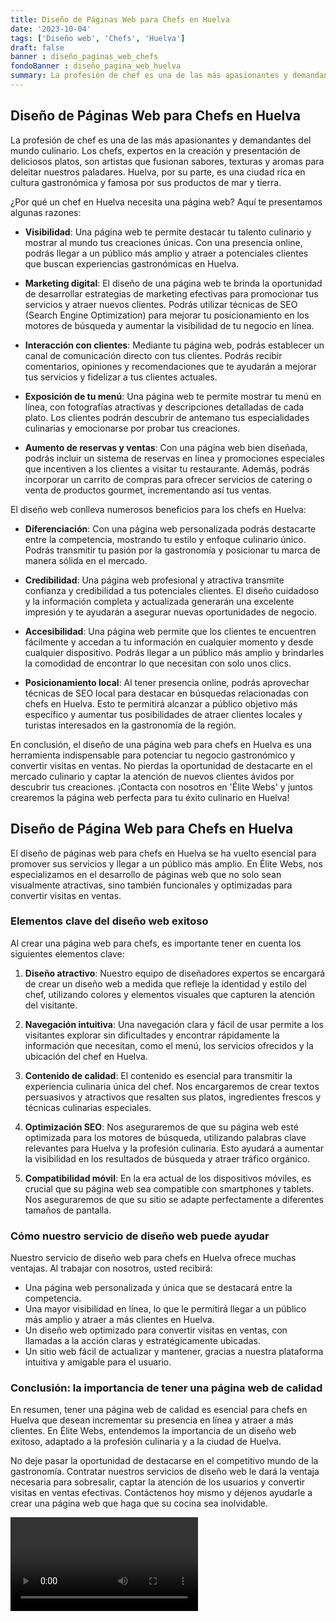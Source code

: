 ```yaml
---
title: Diseño de Páginas Web para Chefs en Huelva
date: '2023-10-04'
tags: ['Diseño web', 'Chefs', 'Huelva']
draft: false
banner : diseño_paginas_web_chefs
fondoBanner : diseño_pagina_web_huelva
summary: La profesión de chef es una de las más apasionantes y demandantes del mundo culinario. Los chefs, expertos en la creación y presentación de deliciosos platos, son artistas que fusionan sabores, texturas y aromas para deleitar nuestros paladares. Huelva, por su parte, es una ciudad rica en cultura gastronómica y famosa por sus productos de mar y tierra.
---
```


## Diseño de Páginas Web para Chefs en Huelva

La profesión de chef es una de las más apasionantes y demandantes del mundo culinario. Los chefs, expertos en la creación y presentación de deliciosos platos, son artistas que fusionan sabores, texturas y aromas para deleitar nuestros paladares. Huelva, por su parte, es una ciudad rica en cultura gastronómica y famosa por sus productos de mar y tierra.

¿Por qué un chef en Huelva necesita una página web? Aquí te presentamos algunas razones:

- **Visibilidad**: Una página web te permite destacar tu talento culinario y mostrar al mundo tus creaciones únicas. Con una presencia online, podrás llegar a un público más amplio y atraer a potenciales clientes que buscan experiencias gastronómicas en Huelva.

- **Marketing digital**: El diseño de una página web te brinda la oportunidad de desarrollar estrategias de marketing efectivas para promocionar tus servicios y atraer nuevos clientes. Podrás utilizar técnicas de SEO (Search Engine Optimization) para mejorar tu posicionamiento en los motores de búsqueda y aumentar la visibilidad de tu negocio en línea.

- **Interacción con clientes**: Mediante tu página web, podrás establecer un canal de comunicación directo con tus clientes. Podrás recibir comentarios, opiniones y recomendaciones que te ayudarán a mejorar tus servicios y fidelizar a tus clientes actuales.

- **Exposición de tu menú**: Una página web te permite mostrar tu menú en línea, con fotografías atractivas y descripciones detalladas de cada plato. Los clientes podrán descubrir de antemano tus especialidades culinarias y emocionarse por probar tus creaciones.

- **Aumento de reservas y ventas**: Con una página web bien diseñada, podrás incluir un sistema de reservas en línea y promociones especiales que incentiven a los clientes a visitar tu restaurante. Además, podrás incorporar un carrito de compras para ofrecer servicios de catering o venta de productos gourmet, incrementando así tus ventas.

El diseño web conlleva numerosos beneficios para los chefs en Huelva:

- **Diferenciación**: Con una página web personalizada podrás destacarte entre la competencia, mostrando tu estilo y enfoque culinario único. Podrás transmitir tu pasión por la gastronomía y posicionar tu marca de manera sólida en el mercado.

- **Credibilidad**: Una página web profesional y atractiva transmite confianza y credibilidad a tus potenciales clientes. El diseño cuidadoso y la información completa y actualizada generarán una excelente impresión y te ayudarán a asegurar nuevas oportunidades de negocio.

- **Accesibilidad**: Una página web permite que los clientes te encuentren fácilmente y accedan a tu información en cualquier momento y desde cualquier dispositivo. Podrás llegar a un público más amplio y brindarles la comodidad de encontrar lo que necesitan con solo unos clics.

- **Posicionamiento local**: Al tener presencia online, podrás aprovechar técnicas de SEO local para destacar en búsquedas relacionadas con chefs en Huelva. Esto te permitirá alcanzar a público objetivo más específico y aumentar tus posibilidades de atraer clientes locales y turistas interesados en la gastronomía de la región.

En conclusión, el diseño de una página web para chefs en Huelva es una herramienta indispensable para potenciar tu negocio gastronómico y convertir visitas en ventas. No pierdas la oportunidad de destacarte en el mercado culinario y captar la atención de nuevos clientes ávidos por descubrir tus creaciones. ¡Contacta con nosotros en 'Élite Webs' y juntos crearemos la página web perfecta para tu éxito culinario en Huelva!

<GifSeo />

<Cta />

## Diseño de Página Web para Chefs en Huelva

El diseño de páginas web para chefs en Huelva se ha vuelto esencial para promover sus servicios y llegar a un público más amplio. En Élite Webs, nos especializamos en el desarrollo de páginas web que no solo sean visualmente atractivas, sino también funcionales y optimizadas para convertir visitas en ventas.

### Elementos clave del diseño web exitoso

Al crear una página web para chefs, es importante tener en cuenta los siguientes elementos clave:

1. **Diseño atractivo**: Nuestro equipo de diseñadores expertos se encargará de crear un diseño web a medida que refleje la identidad y estilo del chef, utilizando colores y elementos visuales que capturen la atención del visitante.

2. **Navegación intuitiva**: Una navegación clara y fácil de usar permite a los visitantes explorar sin dificultades y encontrar rápidamente la información que necesitan, como el menú, los servicios ofrecidos y la ubicación del chef en Huelva.

3. **Contenido de calidad**: El contenido es esencial para transmitir la experiencia culinaria única del chef. Nos encargaremos de crear textos persuasivos y atractivos que resalten sus platos, ingredientes frescos y técnicas culinarias especiales.

4. **Optimización SEO**: Nos aseguraremos de que su página web esté optimizada para los motores de búsqueda, utilizando palabras clave relevantes para Huelva y la profesión culinaria. Esto ayudará a aumentar la visibilidad en los resultados de búsqueda y atraer tráfico orgánico.

5. **Compatibilidad móvil**: En la era actual de los dispositivos móviles, es crucial que su página web sea compatible con smartphones y tablets. Nos aseguraremos de que su sitio se adapte perfectamente a diferentes tamaños de pantalla.

### Cómo nuestro servicio de diseño web puede ayudar

Nuestro servicio de diseño web para chefs en Huelva ofrece muchas ventajas. Al trabajar con nosotros, usted recibirá:

- Una página web personalizada y única que se destacará entre la competencia.
- Una mayor visibilidad en línea, lo que le permitirá llegar a un público más amplio y atraer a más clientes en Huelva.
- Un diseño web optimizado para convertir visitas en ventas, con llamadas a la acción claras y estratégicamente ubicadas.
- Un sitio web fácil de actualizar y mantener, gracias a nuestra plataforma intuitiva y amigable para el usuario.

### Conclusión: la importancia de tener una página web de calidad

En resumen, tener una página web de calidad es esencial para chefs en Huelva que desean incrementar su presencia en línea y atraer a más clientes. En Élite Webs, entendemos la importancia de un diseño web exitoso, adaptado a la profesión culinaria y a la ciudad de Huelva.

No deje pasar la oportunidad de destacarse en el competitivo mundo de la gastronomía. Contratar nuestros servicios de diseño web le dará la ventaja necesaria para sobresalir, captar la atención de los usuarios y convertir visitas en ventas efectivas. Contáctenos hoy mismo y déjenos ayudarle a crear una página web que haga que su cocina sea inolvidable.

<Video />

<CtaBot job='Chefs' city='Huelva'/>

<Gmaps query='Huelva+españa+maps' />